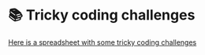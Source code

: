 # 📚 Tricky coding challenges

[Here is a spreadsheet with some tricky coding challenges](https://docs.google.com/spreadsheets/d/1aRCKmuLO3rJR5gXo6-hW_WuOHRAJQ-DzJsUdgO44JCE/edit#gid=0)